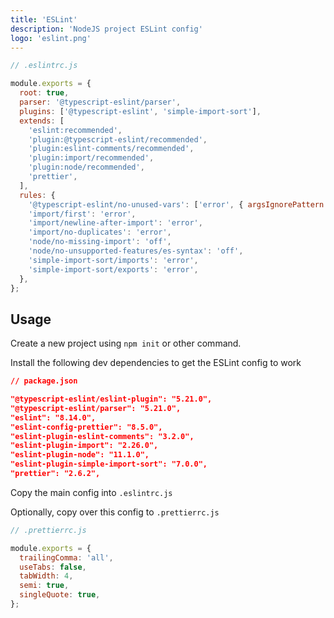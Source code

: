 ```yaml
---
title: 'ESLint'
description: 'NodeJS project ESLint config'
logo: 'eslint.png'
---
```


```js
// .eslintrc.js

module.exports = {
  root: true,
  parser: '@typescript-eslint/parser',
  plugins: ['@typescript-eslint', 'simple-import-sort'],
  extends: [
    'eslint:recommended',
    'plugin:@typescript-eslint/recommended',
    'plugin:eslint-comments/recommended',
    'plugin:import/recommended',
    'plugin:node/recommended',
    'prettier',
  ],
  rules: {
    '@typescript-eslint/no-unused-vars': ['error', { argsIgnorePattern: '^_' }],
    'import/first': 'error',
    'import/newline-after-import': 'error',
    'import/no-duplicates': 'error',
    'node/no-missing-import': 'off',
    'node/no-unsupported-features/es-syntax': 'off',
    'simple-import-sort/imports': 'error',
    'simple-import-sort/exports': 'error',
  },
};
```

## Usage

<Step number={1} title="Setup NodeJS project" />

Create a new project using `npm init` or other command.

<Step number={2} title="Install the dev dependencies" />

Install the following dev dependencies to get the ESLint config to work

```json
// package.json

"@typescript-eslint/eslint-plugin": "5.21.0",
"@typescript-eslint/parser": "5.21.0",
"eslint": "8.14.0",
"eslint-config-prettier": "8.5.0",
"eslint-plugin-eslint-comments": "3.2.0",
"eslint-plugin-import": "2.26.0",
"eslint-plugin-node": "11.1.0",
"eslint-plugin-simple-import-sort": "7.0.0",
"prettier": "2.6.2",
```

<Step number={3} title="Set up config files" />

Copy the main config into `.eslintrc.js`

Optionally, copy over this config to `.prettierrc.js`

```js
// .prettierrc.js

module.exports = {
  trailingComma: 'all',
  useTabs: false,
  tabWidth: 4,
  semi: true,
  singleQuote: true,
};
```
